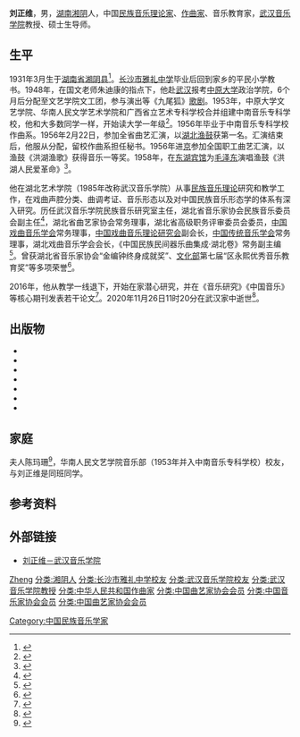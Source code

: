 '''刘正维'''{{BD|1931年|3月|2020年|11月26日|catIdx=Liu}}，男，[[湖南省|湖南]][[湘阴县|湘阴]]人，中国[[民族音乐学|民族音乐理论家]]、[[作曲家|作曲家]]、音乐教育家，[[武汉音乐学院|武汉音乐学院]]教授、硕士生导师。

== 生平 ==
1931年3月生于[[湖南省|湖南省]][[湘阴县|湘阴县]]<ref>{{cite book |editor=蒋往 |title=中国文艺家传集: 当代 |date=1993 |publisher=四川辞书出版社 |isbn=9787562111054 |page=722}}</ref>。[[长沙市雅礼中学|长沙市雅礼中学]]毕业后回到家乡的平民小学教书。1948年，在国文老师朱迪康的指点下，他赴[[武汉|武汉]]报考[[中原大学|中原大学]]政治学院，6个月后分配至文艺学院文工团，参与演出等《九尾狐》[[歌剧|歌剧]]。1953年，中原大学文艺学院、华南人民文学艺术学院和广西省立艺术专科学校合并组建中南音乐专科学校，他和大多数同学一样，开始读大学一年级<ref>{{cite web |title=1953年校友名录 |url=https://xq.whcm.edu.cn/info/1038/1229.htm |publisher=武汉音乐学院 |date=2013-05-23 |accessdate=2020-11-28 |archive-date=2020-12-07 |archive-url=https://web.archive.org/web/20201207011927/https://xq.whcm.edu.cn/info/1038/1229.htm |dead-url=no }}</ref>。1956年毕业于中南音乐专科学校作曲系。1956年2月22日，参加全省曲艺汇演，以[[湖北渔鼓|湖北渔鼓]]获第一名。汇演结束后，他服从分配，留校作曲系担任秘书。1956年进[[北京市|京]]参加全国职工曲艺汇演，以渔鼓《洪湖渔歌》获得音乐一等奖。1958年，在[[东湖宾馆|东湖宾馆]]为[[毛泽东|毛泽东]]演唱渔鼓《洪湖人民爱革命》<ref>{{cite web |title=“口述武音历史”——殷殷中南情：访刘正维教授 |url=https://www.whcm.edu.cn/info/1055/9619.htm |publisher=武汉音乐学院 |date=2013-09-03 |accessdate=2020-11-28 |archive-date=2020-12-08 |archive-url=https://web.archive.org/web/20201208130010/https://www.whcm.edu.cn/info/1055/9619.htm |dead-url=no }}</ref>。

他在湖北艺术学院（1985年改称武汉音乐学院）从事[[民族音乐学|民族音乐理论]]研究和教学工作，在戏曲声腔分类、曲调考证、音乐形态以及对中国民族音乐形态学的体系有深入研究。历任武汉音乐学院民族音乐研究室主任，湖北省音乐家协会民族音乐委员会副主任<ref>{{cite book |editor=李继昌 |editor2=雷永吉 |title=中国当代音乐界名人大辞典·第1卷 |date=1997 |publisher=[[四川大学出版社|四川大学出版社]] |isbn=756141479X |page=40}}</ref>，湖北省曲艺家协会常务理事，湖北省高级职务评审委员会委员，[[中国戏曲音乐学会|中国戏曲音乐学会]]常务理事，[[中国戏曲音乐理论研究会|中国戏曲音乐理论研究会]]副会长，[[中国传统音乐学会|中国传统音乐学会]]常务理事，湖北戏曲音乐学会会长，《中国民族民间器乐曲集成·湖北卷》常务副主编<ref>{{cite book |editor=[[中国曲艺家协会|中国曲艺家协会]] |editor2=中国国际名人研究院 |title=中国曲艺界人名大辞典 |date=1997 |publisher=[[中国国际广播出版社|中国国际广播出版社]] |isbn=9787507814804 |page=200}}</ref>。曾获湖北省音乐家协会“金编钟终身成就奖”、[[中华人民共和国文化部|文化部]]第七届“区永熙优秀音乐教育奖”等多项荣誉<ref>{{cite web |title=刘正维教授：“忘不了我的民族和责任”音乐学系隆重举办“纪念建国60周年系列讲座”活动 |url=https://www.whcm.edu.cn/info/1084/10089.htm |publisher=武汉音乐学院 |date=2009-12-07 |accessdate=2020-11-28 |archive-date=2020-12-08 |archive-url=https://web.archive.org/web/20201208152513/https://www.whcm.edu.cn/info/1084/10089.htm |dead-url=no }}</ref>。

2016年，他从教学一线退下，开始在家潜心研究，并在《音乐研究》《中国音乐》等核心期刊发表若干论文<ref>{{cite web |author1=田婉婷 |title=88岁民乐教授 忙完教学潜心研究 |url=http://epaper.ynet.com/html/2019-03/12/content_321897.htm |publisher=[[北京青年报|北京青年报]] |date=2019-03-12 |accessdate=2020-11-28 |archive-date=2020-12-06 |archive-url=https://web.archive.org/web/20201206122519/http://epaper.ynet.com/html/2019-03/12/content_321897.htm |dead-url=no }}</ref>。2020年11月26日11时20分在武汉家中逝世<ref>{{cite web |title=讣告 |url=https://www.whcm.edu.cn/info/1099/23843.htm |publisher=武汉音乐学院 |date=2020-11-27 |accessdate=2020-11-28 |archive-date=2020-12-07 |archive-url=https://web.archive.org/web/20201207051742/https://www.whcm.edu.cn/info/1099/23843.htm |dead-url=no }}</ref>。

== 出版物 ==
{{ref begin}}
*{{cite book |title=戏曲新题: 长江中上游小戏声腔系统 |date=1985 |publisher=[[长江文艺出版社|长江文艺出版社]] |location=武汉}}
*{{cite book |title=民族音乐新论 |date=1999 |publisher=[[中国文联出版社|中国文联出版社]] |location=北京 |series=中国当代音乐家丛书 |isbn=7-5059-3392-2}}
*{{cite book |title=20世纪戏曲音乐发展的多视角研究 |date=2004 |publisher=[[中央音乐学院出版社|中央音乐学院出版社]] |location=北京 |isbn=7-81096-068-7}}
*{{cite book |title=民族民间音乐概论 |date=2005 |publisher=[[西南师范大学出版社|西南师范大学出版社]] |location=重庆 |series=21世纪新音乐理论丛书 |isbn=7-5621-3040-X}}
*{{cite book |title=中国民族音乐形态学 |date=2007 |publisher=西南师范大学出版社 |location=重庆 |isbn=978-7-5621-3907-2}}
*{{cite book |title=寻路: 刘正维音乐文选 |date=2011 |publisher=[[武汉出版社|武汉出版社]] |location=武汉 |isbn=978-7-5430-5759-3}}
*{{cite book |title=戏曲作曲新理念 |date=2016 |publisher=西南师范大学出版社 |location=重庆 |isbn=978-7-5621-7355-7}}
{{ref end}}

== 家庭 ==
夫人陈玛珊<ref>{{cite journal |title=民族音乐理论家 作曲家 音乐教育家: 刘正维 |journal=音乐研究 |date=2008 |issue=4 |issn=0512-7939}}</ref>，华南人民文艺学院音乐部（1953年并入中南音乐专科学校）校友，与刘正维是同班同学。

== 参考资料 ==
{{reflist}}

== 外部链接 ==
* [https://yyxx.whcm.edu.cn/info/1011/1376.htm 刘正维－武汉音乐学院] {{Wayback|url=https://yyxx.whcm.edu.cn/info/1011/1376.htm |date=20201207115720 }}

{{Authority control}}
{{DEFAULTSORT:Liu}}
[[分类:刘姓|Zheng]]
[[分类:湘阴人|分类:湘阴人]]
[[分类:长沙市雅礼中学校友|分类:长沙市雅礼中学校友]]
[[分类:武汉音乐学院校友|分类:武汉音乐学院校友]]
[[分类:武汉音乐学院教授|分类:武汉音乐学院教授]]
[[Category:中国民族音乐学家|Category:中国民族音乐学家]]
[[分类:中华人民共和国作曲家|分类:中华人民共和国作曲家]]
[[分类:中国曲艺家协会会员|分类:中国曲艺家协会会员]]
[[分类:中国音乐家协会会员|分类:中国音乐家协会会员]]
[[分类:中国曲艺家协会会员|分类:中国曲艺家协会会员]]